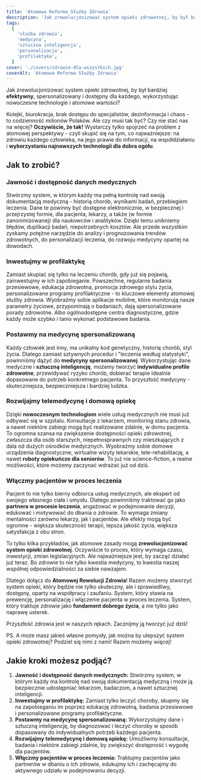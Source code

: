 ```yaml
---
title: 'Atomowa Reforma Służby Zdrowia'
description: 'Jak zrewolucjonizować system opieki zdrowotnej, by był bardziej efektywny, spersonalizowany i dostępny dla każdego, wykorzystując nowoczesne technologie i atomowe wartości?'
tags:
  [
    'służba zdrowia',
    'medycyna',
    'sztuczna inteligencja',
    'personalizacja',
    'profilaktyka',
  ]
cover: './covers/zdrowie-dla-wszystkich.jpg'
coverAlt: 'Atomowa Reforma Służby Zdrowia'
---
```


Jak zrewolucjonizować system opieki zdrowotnej, by był bardziej **efektywny**, spersonalizowany i dostępny dla każdego, wykorzystując nowoczesne technologie i atomowe wartości?

Kolejki, biurokracja, brak dostępu do specjalistów, dezinformacja i chaos - to codzienność milionów Polaków. Ale czy musi tak być? Czy nie stać nas na więcej? **Oczywiście, że tak!** Wystarczy tylko spojrzeć na problem z atomowej perspektywy - czyli skupić się na tym, co najważniejsze: na zdrowiu każdego człowieka, na jego prawie do informacji, na współdziałaniu i **wykorzystaniu najnowszych technologii dla dobra ogółu**.

## Jak to zrobić?

### Jawność i dostępność danych medycznych

Stwórzmy system, w którym każdy ma pełną kontrolę nad swoją dokumentacją medyczną - historią chorób, wynikami badań, przebiegiem leczenia. Dane te powinny być dostępne elektronicznie, w bezpiecznej i przejrzystej formie, dla pacjenta, lekarzy, a także (w formie zanonimizowanej) dla naukowców i analityków. Dzięki temu unikniemy błędów, duplikacji badań, niepotrzebnych kosztów. Ale przede wszystkim zyskamy potężne narzędzie do analizy i prognozowania trendów zdrowotnych, do personalizacji leczenia, do rozwoju medycyny opartej na dowodach.

### Inwestujmy w profilaktykę

Zamiast skupiać się tylko na leczeniu chorób, gdy już się pojawią, zainwestujmy w ich zapobieganie. Powszechne, regularne badania przesiewowe, edukacja zdrowotna, promocja zdrowego stylu życia, personalizowane programy profilaktyczne - to kluczowe elementy atomowej służby zdrowia. Wyobraźmy sobie aplikacje mobilne, które monitorują nasze parametry życiowe, przypominają o badaniach, dają spersonalizowane porady zdrowotne. Albo ogólnodostępne centra diagnostyczne, gdzie każdy może szybko i tanio wykonać podstawowe badania.

### Postawmy na medycynę spersonalizowaną

Każdy człowiek jest inny, ma unikalny kod genetyczny, historię chorób, styl życia. Dlatego zamiast sztywnych procedur i "leczenia według statystyki", powinniśmy dążyć do **medycyny spersonalizowanej**. Wykorzystując dane medyczne i **sztuczną inteligencję**, możemy tworzyć **indywidualne profile zdrowotne**, przewidywać ryzyko chorób, dobierać terapie idealnie dopasowane do potrzeb konkretnego pacjenta. To przyszłość medycyny - skuteczniejsza, bezpieczniejsza i bardziej ludzka.

### Rozwijajmy telemedycynę i domową opiekę

Dzięki **nowoczesnym technologiom** wiele usług medycznych nie musi już odbywać się w szpitalu. Konsultacje z lekarzem, monitoring stanu zdrowia, a nawet niektóre zabiegi mogą być realizowane zdalnie, w domu pacjenta. To ogromna szansa na zwiększenie dostępności opieki zdrowotnej, zwłaszcza dla osób starszych, niepełnosprawnych czy mieszkających z dala od dużych ośrodków medycznych. Wyobraźmy sobie domowe urządzenia diagnostyczne, wirtualne wizyty lekarskie, tele-rehabilitację, a nawet **roboty opiekuńcze dla seniorów**. To już nie science-fiction, a realne możliwości, które możemy zaczynać wdrażać już od dziś.

### Włączmy pacjentów w proces leczenia

Pacjent to nie tylko bierny odbiorca usług medycznych, ale ekspert od swojego własnego ciała i umysłu. Dlatego powinniśmy traktować go jako **partnera w procesie leczenia**, angażować w podejmowanie decyzji, edukować i motywować do dbania o zdrowie. To wymaga zmiany mentalności zarówno lekarzy, jak i pacjentów. Ale efekty mogą być ogromne - większa skuteczność terapii, lepsza jakość życia, większa satysfakcja z obu stron.

To tylko kilka przykładów, jak atomowe zasady mogą **zrewolucjonizować system opieki zdrowotnej**. Oczywiście to proces, który wymaga czasu, inwestycji, zmian legislacyjnych. Ale najważniejsze jest, by zacząć działać już teraz. Bo zdrowie to nie tylko kwestia medycyny, to kwestia naszej wspólnej odpowiedzialności za siebie nawzajem.

Dlatego dołącz do **Atomowej Rewolucji Zdrowia**! Razem możemy stworzyć system opieki, który będzie nie tylko skuteczny, ale i sprawiedliwy, dostępny, oparty na współpracy i zaufaniu. System, który stawia na prewencję, personalizację i włączenie pacjenta w proces leczenia. System, który traktuje zdrowie jako **fundament dobrego życia**, a nie tylko jako naprawę usterek.

Przyszłość zdrowia jest w naszych rękach. Zacznijmy ją tworzyć już dziś!

PS. A może masz jakieś własne pomysły, jak można by ulepszyć system opieki zdrowotnej? Podziel się nimi z nami! Razem możemy więcej!

## Jakie kroki możesz podjąć?

1. **Jawność i dostępność danych medycznych:** Stwórzmy system, w którym każdy ma kontrolę nad swoją dokumentacją medyczną i może ją bezpiecznie udostępniać lekarzom, badaczom, a nawet sztucznej inteligencji.
2. **Inwestujmy w profilaktykę:** Zamiast tylko leczyć choroby, skupmy się na zapobieganiu im poprzez edukację zdrowotną, badania przesiewowe i personalizowane programy profilaktyczne.
3. **Postawmy na medycynę spersonalizowaną:** Wykorzystujmy dane i sztuczną inteligencję, by diagnozować i leczyć choroby w sposób dopasowany do indywidualnych potrzeb każdego pacjenta.
4. **Rozwijajmy telemedycynę i domową opiekę:** Umożliwmy konsultacje, badania i niektóre zabiegi zdalnie, by zwiększyć dostępność i wygodę dla pacjentów.
5. **Włączmy pacjentów w proces leczenia:** Traktujmy pacjentów jako partnerów w dbaniu o ich zdrowie, edukujmy ich i zachęcajmy do aktywnego udziału w podejmowaniu decyzji.
